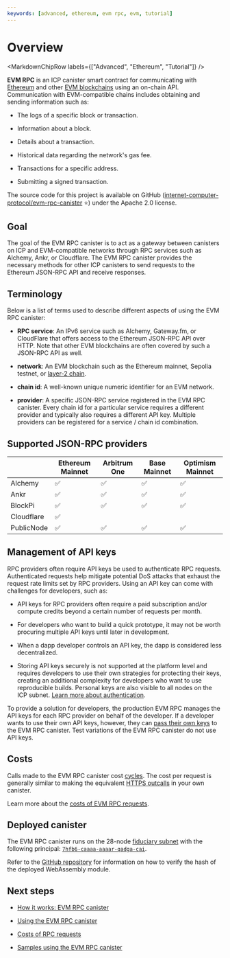 ```yaml
---
keywords: [advanced, ethereum, evm rpc, evm, tutorial]
---
```



# Overview

<MarkdownChipRow labels={["Advanced", "Ethereum", "Tutorial"]} />

**EVM RPC** is an ICP canister smart contract for communicating with [Ethereum](https://ethereum.org/en/) and other [EVM blockchains](https://chainlist.org/?testnets=true) using an on-chain API. Communication with EVM-compatible chains includes obtaining and sending information such as:

- The logs of a specific block or transaction.

- Information about a block.

- Details about a transaction.

- Historical data regarding the network's gas fee.

- Transactions for a specific address.

- Submitting a signed transaction.

The source code for this project is available on GitHub ([internet-computer-protocol/evm-rpc-canister](https://github.com/internet-computer-protocol/evm-rpc-canister) ⭐️) under the Apache 2.0 license.

## Goal

The goal of the EVM RPC canister is to act as a gateway between canisters on ICP and EVM-compatible networks through RPC services such as Alchemy, Ankr, or Cloudflare. The EVM RPC canister provides the necessary methods for other ICP canisters to send requests to the Ethereum JSON-RPC API and receive responses.

## Terminology

Below is a list of terms used to describe different aspects of using the EVM RPC canister:

- **RPC service**: An IPv6 service such as Alchemy, Gateway.fm, or CloudFlare that offers access to the Ethereum JSON-RPC API over HTTP. Note that other EVM blockchains are often covered by such a JSON-RPC API as well.

- **network**: An EVM blockchain such as the Ethereum mainnet, Sepolia testnet, or [layer-2 chain](https://www.investopedia.com/what-are-layer-1-and-layer-2-blockchain-scaling-solutions-7104877).

- **chain id**: A well-known unique numeric identifier for an EVM network.

- **provider**: A specific JSON-RPC service registered in the EVM RPC canister. Every chain id for a particular service requires a different provider and typically also requires a different API key. Multiple providers can be registered for a service / chain id combination.

## Supported JSON-RPC providers


|                  | Ethereum Mainnet | Arbitrum One | Base Mainnet | Optimism Mainnet |
|------------------|------------------|--------------|--------------|------------------|
| Alchemy          |      ✅          |      ✅       |      ✅      |       ✅          |
| Ankr             |      ✅          |      ✅       |      ✅      |       ✅          |
| BlockPi          |      ✅          |      ✅       |      ✅      |       ✅          |
| Cloudflare       |      ✅          |               |             |                   |
| PublicNode       |      ✅          |      ✅       |      ✅      |       ✅          |

## Management of API keys

RPC providers often require API keys be used to authenticate RPC requests. Authenticated requests help mitigate potential DoS attacks that exhaust the request rate limits set by RPC providers. Using an API key can come with challenges for developers, such as:

- API keys for RPC providers often require a paid subscription and/or compute credits beyond a certain number of requests per month.

- For developers who want to build a quick prototype, it may not be worth procuring multiple API keys until later in development.

- When a dapp developer controls an API key, the dapp is considered less decentralized.

- Storing API keys securely is not supported at the platform level and requires developers to use their own strategies for protecting their keys, creating an additional complexity for developers who want to use reproducible builds. Personal keys are also visible to all nodes on the ICP subnet. [Learn more about authentication](how-it-works.mdx#authentication).

To provide a solution for developers, the production EVM RPC manages the API keys for each RPC provider on behalf of the developer. If a developer wants to use their own API keys, however, they can [pass their own keys](evm-rpc-canister.mdx#replacing-api-keys) to the EVM RPC canister. Test variations of the EVM RPC canister do not use API keys.

## Costs

Calls made to the EVM RPC canister cost [cycles](/docs/current/developer-docs/getting-started/cycles/cycles-faucet). The cost per request is generally similar to making the equivalent [HTTPS outcalls](/docs/current/references/https-outcalls-how-it-works#pricing) in your own canister.

Learn more about the [costs of EVM RPC requests](costs.mdx).

## Deployed canister

The EVM RPC canister runs on the 28-node [fiduciary subnet](https://internetcomputer.org/docs/current/concepts/subnet-types#fiduciary-subnets) with the following principal: [`7hfb6-caaaa-aaaar-qadga-cai`](https://dashboard.internetcomputer.org/canister/7hfb6-caaaa-aaaar-qadga-cai). 

Refer to the [GitHub repository](https://github.com/internet-computer-protocol/evm-rpc-canister?tab=readme-ov-file#reproducible-builds) for information on how to verify the hash of the deployed WebAssembly module.

## Next steps

- [How it works: EVM RPC canister](how-it-works.mdx)

- [Using the EVM RPC canister](evm-rpc-canister.mdx)

- [Costs of RPC requests](costs.mdx)

- [Samples using the EVM RPC canister](samples.mdx)
